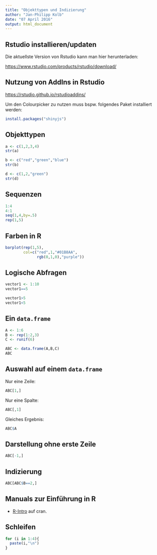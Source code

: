 ```yaml
---
title: "Objekttypen und Indizierung"
author: "Jan-Philipp Kolb"
date: "07 April 2016"
output: html_document
---
```



## Rstudio installieren/updaten

Die aktuellste Version von Rstudio kann man hier herunterladen:

<https://www.rstudio.com/products/rstudio/download/>

## Nutzung von AddIns in Rstudio

<https://rstudio.github.io/rstudioaddins/>

Um den Colourpicker zu nutzen muss bspw. folgendes Paket installiert werden:

```r
install.packages("shinyjs")
```

## Objekttypen

```r
a <- c(1,2,3,4)
str(a)
```

```r
b <- c("red","green","blue")
str(b)
```

```r
d <- c(1,2,"green")
str(d)
```


## Sequenzen

```r
1:4
4:1
seq(1,4,by=.5)
rep(1,5)
```



## Farben in R

```r
barplot(rep(1,5),
        col=c("red",1,"#01B8AA",
              rgb(0,1,0),"purple"))
```

## Logische Abfragen

```r
vector1 <- 1:10
vector1==5
```

```r
vector1>5
vector1<5
```


## Ein `data.frame`

```r
A <- 1:6
B <- rep(1:2,3)
C <- runif(6)
```

```r
ABC <- data.frame(A,B,C)
ABC
```

## Auswahl auf einem `data.frame`

Nur eine Zeile:
```r
ABC[1,]
```

Nur eine Spalte:

```r
ABC[,1]
```

Gleiches Ergebnis:

```r
ABC$A
```

## Darstellung ohne erste Zeile

```r
ABC[-1,]
```



## Indizierung

```r
ABC[ABC$B==2,]
```


## Manuals zur Einführung in R

- [R-Intro](http://cran.r-project.org/doc/manuals/R-intro.html) auf cran.

## Schleifen

```r
for (i in 1:4){
  paste(i,"\n")
}
```

